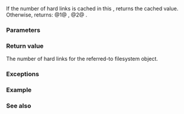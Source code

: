 {{cpp/filesystem/directory_entry/title|hard_link_count}}
{{cpp/filesystem/directory_entry/navbar}}
{{dcl begin}}
{{dcl|num=1|since=c++17|
std::uintmax_t hard_link_count() const;
}}
{{dcl|num=2|since=c++17|
std::uintmax_t hard_link_count( std::error_code&amp; ec ) const noexcept;
}}
{{dcl end}}

If the number of hard links is cached in this {{rlpt|directory_entry}}, returns the cached value. Otherwise, returns:
@1@ {{c|std::filesystem::hard_link_count(path())}},
@2@ {{c|std::filesystem::hard_link_count(path(), ec)}}.

===Parameters===
{{par begin}}
{{par|ec|out-parameter for error reporting in the non-throwing overload}}
{{par end}}

===Return value===
The number of hard links for the referred-to filesystem object.

===Exceptions===
{{cpp/filesystem/error_handling|p|throw=1/2}}

===Example===
{{example}}

===See also===
{{dsc begin}}
{{dsc inc|cpp/filesystem/dsc hard_link_count}}
{{dsc end}}

{{langlinks|de|es|fr|it|ja|pt|ru|zh}}